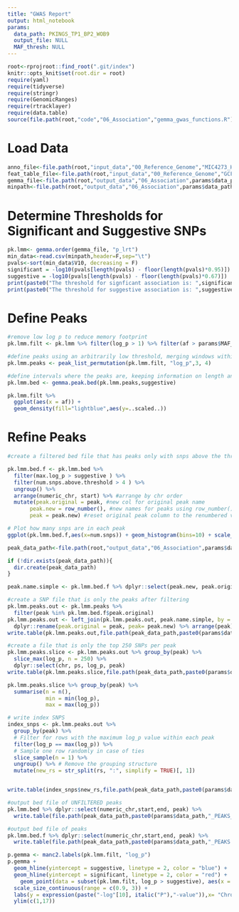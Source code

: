 ```yaml
---
title: "GWAS Report"
output: html_notebook
params:
  data_path: PKINGS_TP1_BP2_WOB9
  output_file: NULL
  MAF_thresh: NULL
---
```


```r
root<-rprojroot::find_root(".git/index")
knitr::opts_knit$set(root.dir = root)
require(yaml)
require(tidyverse)
require(stringr)
require(GenomicRanges)
require(rtracklayer)
require(data.table)
source(file.path(root,"code","06_Association","gemma_gwas_functions.R"))
```

# Load Data
```r
anno_file<-file.path(root,"input_data","00_Reference_Genome","MIC4273_HAP1_MSU618.liftoff.renamed.sorted.genes_only.gff")
feat_table_file<-file.path(root,"input_data","00_Reference_Genome","GCF_002872115.1_PKINGS_0.1_feature_table.txt")
gemma_file<-file.path(root,"output_data","06_Association",params$data_path,paste0(params$data_path,".lmm2.assoc.txt"))
minpath<-file.path(root,"output_data","06_Association",params$data_path,paste0(params$data_path,"_permution"),"min.txt")
```

# Determine Thresholds for Significant and Suggestive SNPs
```r
pk.lmm<- gemma.order(gemma_file, "p_lrt")
min_data<-read.csv(minpath,header=F,sep="\t")
pvals<-sort(min_data$V10, decreasing = F)
significant = -log10(pvals[length(pvals) - floor(length(pvals)*0.95)])
suggestive = -log10(pvals[length(pvals) - floor(length(pvals)*0.67)])
print(paste0("The threshold for signficant association is: ",significant))
print(paste0("The threshold for suggestive association is: ",suggestive))
```
# Define Peaks
```r
#remove low log p to reduce memory footprint
pk.lmm.filt <- pk.lmm %>% filter(log_p > 1) %>% filter(af > params$MAF_thresh) %>% filter((!grepl("ups", chr)) & !is.na(row) & !is.na(log_p)) %>% arrange(numeric_chr)

#define peaks using an arbitrarily low threshold, merging windows within 75kb and removing singleton SNP peaks
pk.lmm.peaks <- peak_list_permutation(pk.lmm.filt, "log_p",3, 4) 

#define intervals where the peaks are, keeping information on length and mean/max p values
pk.lmm.bed <- gemma.peak.bed(pk.lmm.peaks,suggestive)

```

```r
pk.lmm.filt %>% 
  ggplot(aes(x = af)) +
  geom_density(fill="lightblue",aes(y=..scaled..))
```

# Refine Peaks
```r
#create a filtered bed file that has peaks only with snps above the threshold

pk.lmm.bed.f <- pk.lmm.bed %>% 
  filter(max.log_p > suggestive ) %>% 
  filter(num.snps.above.threshold > 4 ) %>% 
  ungroup() %>% 
  arrange(numeric_chr, start) %>% #arrange by chr order
  mutate(peak.original = peak, #new col for original peak name
       peak.new = row_number(), #new names for peaks using row_number()
       peak = peak.new) #reset original peak column to the renumbered version

# Plot how many snps are in each peak
ggplot(pk.lmm.bed.f,aes(x=num.snps)) + geom_histogram(bins=10) + scale_x_log10()
```

```r
peak_data_path<-file.path(root,"output_data","06_Association",params$data_path)

if (!dir.exists(peak_data_path)){
  dir.create(peak_data_path)
}

peak.name.simple <- pk.lmm.bed.f %>% dplyr::select(peak.new, peak.original)

#create a SNP file that is only the peaks after filtering
pk.lmm.peaks.out <- pk.lmm.peaks %>% 
  filter(peak %in% pk.lmm.bed.f$peak.original)
pk.lmm.peaks.out <- left_join(pk.lmm.peaks.out, peak.name.simple, by = c("peak" = "peak.original")) %>% 
  dplyr::rename(peak.original = peak, peak= peak.new) %>% arrange(peak)
write.table(pk.lmm.peaks.out,file.path(peak_data_path,paste0(params$data_path,"_SNPS_IN_PEAKS.txt")), sep = "\t", quote = F, row.names = F, col.names = T)

#create a file that is only the top 250 SNPs per peak
pk.lmm.peaks.slice <- pk.lmm.peaks.out %>% group_by(peak) %>% 
  slice_max(log_p, n = 250) %>% 
  dplyr::select(chr, ps, log_p, peak)
write.table(pk.lmm.peaks.slice,file.path(peak_data_path,paste0(params$data_path,"_SNPS_IN_PEAKS_TOP250.txt")), sep = "\t", quote = F, row.names = F, col.names = F)

pk.lmm.peaks.slice %>% group_by(peak) %>% 
  summarise(n = n(),
            min = min(log_p),
            max = max(log_p))

# write index SNPS
index_snps <- pk.lmm.peaks.out %>%
  group_by(peak) %>%
  # Filter for rows with the maximum log_p value within each peak
  filter(log_p == max(log_p)) %>%
  # Sample one row randomly in case of ties
  slice_sample(n = 1) %>%
  ungroup() %>% # Remove the grouping structure
  mutate(new_rs = str_split(rs, ":", simplify = TRUE)[, 1])


write.table(index_snps$new_rs,file.path(peak_data_path,paste0(params$data_path,"_index_snps.txt")), sep = "\t", quote = F, row.names = F, col.names = F)

#output bed file of UNFILTERED peaks
pk.lmm.bed %>% dplyr::select(numeric_chr,start,end, peak) %>% 
  write.table(file.path(peak_data_path,paste0(params$data_path,"_PEAKS_unfiltered.bed")), sep = "\t", quote = F, row.names = F, col.names = F)

#output bed file of peaks
pk.lmm.bed.f %>% dplyr::select(numeric_chr,start,end, peak) %>% 
  write.table(file.path(peak_data_path,paste0(params$data_path,"_PEAKS.bed")), sep = "\t", quote = F, row.names = F, col.names = F)

```

```r
p.gemma <- manc2.labels(pk.lmm.filt, "log_p")
p.gemma +
  geom_hline(yintercept = suggestive, linetype = 2, color = "blue") +
  geom_hline(yintercept = significant, linetype = 2, color = "red") +
    geom_point(data = subset(pk.lmm.filt, log_p > suggestive), aes(x = row, y = log_p,size=log_p), color = "red", shape=20,stroke=0.2,alpha=0.25) +
  scale_size_continuous(range = c(0.9, 3)) +
  labs(y = expression(paste("-log"[10], italic("P"),"-value")),x= "Chromosome")+
  ylim(c(1,17))
```